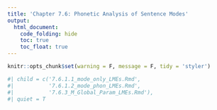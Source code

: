 ```yaml
---
title: 'Chapter 7.6: Phonetic Analysis of Sentence Modes'
output:
  html_document:
    code_folding: hide
    toc: true
    toc_float: true
---
```

```r
knitr::opts_chunk$set(warning = F, message = F, tidy = 'styler')
```


```r
#| child = c('7.6.1.1_mode_only_LMEs.Rmd',
#|           '7.6.1.2_mode_phon_LMEs.Rmd',
#|           '7.6.3_M_Global_Param_LMEs.Rmd'),
#| quiet = T
```
